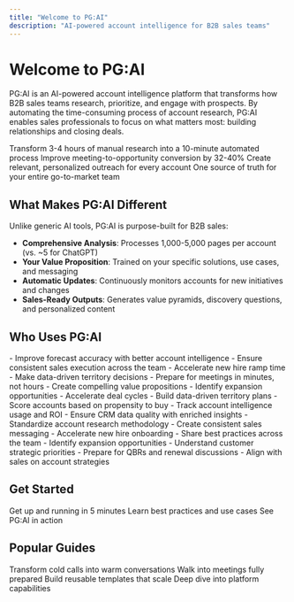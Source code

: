 ```yaml
---
title: "Welcome to PG:AI"
description: "AI-powered account intelligence for B2B sales teams"
---
```


# Welcome to PG:AI

PG:AI is an AI-powered account intelligence platform that transforms how B2B sales teams research, prioritize, and engage with prospects. By automating the time-consuming process of account research, PG:AI enables sales professionals to focus on what matters most: building relationships and closing deals.

<CardGroup cols={2}>
  <Card title="Reduce Research Time by 90%" icon="clock">
    Transform 3-4 hours of manual research into a 10-minute automated process
  </Card>
  <Card title="Increase Win Rates" icon="chart-line">
    Improve meeting-to-opportunity conversion by 32-40%
  </Card>
  <Card title="Scale Personalization" icon="users">
    Create relevant, personalized outreach for every account
  </Card>
  <Card title="Unify Account Intelligence" icon="brain">
    One source of truth for your entire go-to-market team
  </Card>
</CardGroup>

## What Makes PG:AI Different

Unlike generic AI tools, PG:AI is purpose-built for B2B sales:

- **Comprehensive Analysis**: Processes 1,000-5,000 pages per account (vs. ~5 for ChatGPT)
- **Your Value Proposition**: Trained on your specific solutions, use cases, and messaging
- **Automatic Updates**: Continuously monitors accounts for new initiatives and changes
- **Sales-Ready Outputs**: Generates value pyramids, discovery questions, and personalized content

## Who Uses PG:AI

<Tabs>
  <Tab title="Sales Leaders">
    - Improve forecast accuracy with better account intelligence
    - Ensure consistent sales execution across the team
    - Accelerate new hire ramp time
    - Make data-driven territory decisions
  </Tab>
  <Tab title="Account Executives">
    - Prepare for meetings in minutes, not hours
    - Create compelling value propositions
    - Identify expansion opportunities
    - Accelerate deal cycles
  </Tab>
  <Tab title="RevOps">
    - Build data-driven territory plans
    - Score accounts based on propensity to buy
    - Track account intelligence usage and ROI
    - Ensure CRM data quality with enriched insights
  </Tab>
  <Tab title="Enablement">
    - Standardize account research methodology
    - Create consistent sales messaging
    - Accelerate new hire onboarding
    - Share best practices across the team
  </Tab>
  <Tab title="Customer Success">
    - Identify expansion opportunities
    - Understand customer strategic priorities
    - Prepare for QBRs and renewal discussions
    - Align with sales on account strategies
  </Tab>
</Tabs>

## Get Started

<CardGroup cols={3}>
  <Card title="Quickstart Guide" icon="rocket" href="/get-started/quickstart">
    Get up and running in 5 minutes
  </Card>
  <Card title="Browse All Guides" icon="book" href="/guides/pipeline-generation/cold-calling">
    Learn best practices and use cases
  </Card>
  <Card title="Watch Demo" icon="play" href="https://www.getpg.ai/demo">
    See PG:AI in action
  </Card>
</CardGroup>

## Popular Guides

<CardGroup cols={2}>
  <Card title="Cold Calling Guide" icon="phone" href="/guides/pipeline-generation/cold-calling">
    Transform cold calls into warm conversations
  </Card>
  <Card title="Meeting Preparation" icon="users" href="/guides/meeting-preparation/meeting-prep">
    Walk into meetings fully prepared
  </Card>
  <Card title="Creating Templates" icon="file-plus" href="/guides/content/creating-templates">
    Build reusable templates that scale
  </Card>
  <Card title="Account Intelligence Overview" icon="brain" href="/account-intelligence/overview">
    Deep dive into platform capabilities
  </Card>
</CardGroup>